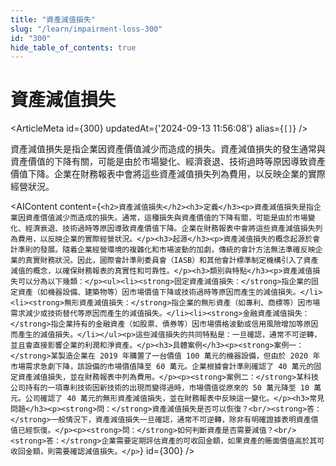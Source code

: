```yaml
---
title: "資產減值損失"
slug: "/learn/impairment-loss-300"
id: "300"
hide_table_of_contents: true
---
```



# 資產減值損失

<ArticleMeta id={300} updatedAt={'2024-09-13 11:56:08'} alias={`[]`} />
<div className='border-solid border-b border-t-0 my-4 border-[var(--ifm-color-gray-300)]' />

資產減值損失是指企業因資產價值減少而造成的損失。資產減值損失的發生通常與資產價值的下降有關，可能是由於市場變化、經濟衰退、技術過時等原因導致資產價值下降。企業在財務報表中會將這些資產減值損失列為費用，以反映企業的實際經營狀況。

<AIContent content={`<h2>資產減值損失</h2><h3>定義</h3><p>資產減值損失是指企業因資產價值減少而造成的損失。通常，這種損失與資產價值的下降有關，可能是由於市場變化、經濟衰退、技術過時等原因導致資產價值下降。企業在財務報表中會將這些資產減值損失列為費用，以反映企業的實際經營狀況。</p><h3>起源</h3><p>資產減值損失的概念起源於會計準則的發展。隨着企業經營環境的複雜化和市場波動的加劇，傳統的會計方法無法準確反映企業的真實財務狀況。因此，國際會計準則委員會（IASB）和其他會計標準制定機構引入了資產減值的概念，以確保財務報表的真實性和可靠性。</p><h3>類別與特點</h3><p>資產減值損失可以分為以下幾類：</p><ul><li><strong>固定資產減值損失：</strong>指企業的固定資產（如機器設備、建築物等）因市場價值下降或技術過時等原因而產生的減值損失。</li><li><strong>無形資產減值損失：</strong>指企業的無形資產（如專利、商標等）因市場需求減少或技術替代等原因而產生的減值損失。</li><li><strong>金融資產減值損失：</strong>指企業持有的金融資產（如股票、債券等）因市場價格波動或信用風險增加等原因而產生的減值損失。</li></ul><p>這些減值損失的共同特點是：一旦確認，通常不可逆轉，並且會直接影響企業的利潤和淨資產。</p><h3>具體案例</h3><p><strong>案例一：</strong>某製造企業在 2019 年購置了一台價值 100 萬元的機器設備，但由於 2020 年市場需求急劇下降，該設備的市場價值降至 60 萬元。企業根據會計準則確認了 40 萬元的固定資產減值損失，並在財務報表中列為費用。</p><p><strong>案例二：</strong>某科技公司持有的一項專利技術因新技術的出現而變得過時，市場價值從原來的 50 萬元降至 10 萬元。公司確認了 40 萬元的無形資產減值損失，並在財務報表中反映這一變化。</p><h3>常見問題</h3><p><strong>問：</strong>資產減值損失是否可以恢復？<br/><strong>答：</strong>一般情況下，資產減值損失一旦確認，通常不可逆轉，除非有明確證據表明資產價值已經恢復。</p><p><strong>問：</strong>如何判斷資產是否需要減值？<br/><strong>答：</strong>企業需要定期評估資產的可收回金額，如果資產的賬面價值高於其可收回金額，則需要確認減值損失。</p>`} id={300} />
